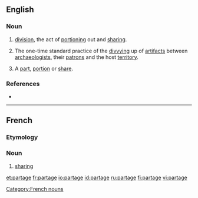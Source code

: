 ==English==

===Noun===
{{en-noun}}

# [[division]], the act of [[portioning]] out and [[sharing]].
# {{archaic}} {{archaeology}} The one-time standard practice of the [[divvying]] up of [[artifact]]s between [[archaeologists]], their [[patrons]] and the host [[territory]].
# {{obsolete}} A [[part]], [[portion]] or [[share]].

===References===
* {{R:Webster 1913}}

----

==French==

===Etymology===
{{suffix|partir|age|lang=fr}}

===Noun===
{{fr-noun|m}}

# [[sharing]]

[[Category:French nouns]]

[[et:partage]]
[[fr:partage]]
[[io:partage]]
[[id:partage]]
[[ru:partage]]
[[fi:partage]]
[[vi:partage]]